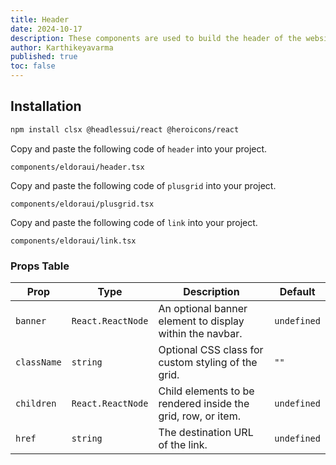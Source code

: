 ```yaml
---
title: Header
date: 2024-10-17
description: These components are used to build the header of the website.
author: Karthikeyavarma
published: true
toc: false
---
```


<ComponentPreview name="headerdemo" />

## Installation

<Steps>

<Step>

```bash
npm install clsx @headlessui/react @heroicons/react
```

</Step>

<Step>Copy and paste the following code of `header` into your project.</Step>

`components/eldoraui/header.tsx`

<ComponentSource name="header" />

<Step>Copy and paste the following code of `plusgrid` into your project.</Step>

`components/eldoraui/plusgrid.tsx`

<ComponentSource name="plusgrid" />

<Step>Copy and paste the following code of `link` into your project.</Step>

`components/eldoraui/link.tsx`

<ComponentSource name="link" />

</Steps>

### Props Table

| Prop        | Type              | Description                                                  | Default     |
| ----------- | ----------------- | ------------------------------------------------------------ | ----------- |
| `banner`    | `React.ReactNode` | An optional banner element to display within the navbar.     | `undefined` |
| `className` | `string`          | Optional CSS class for custom styling of the grid.           | `""`        |
| `children`  | `React.ReactNode` | Child elements to be rendered inside the grid, row, or item. | `undefined` |
| `href`      | `string`          | The destination URL of the link.                             | `undefined` |
